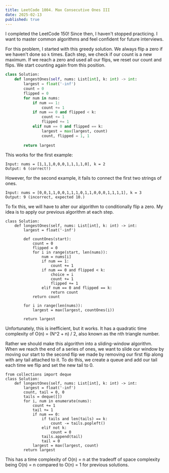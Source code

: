 ---
title: LeetCode 1004. Max Consecutive Ones III
date: 2025-02-13
published: true
---

I completed the LeetCode 150! Since then, I haven't stopped practicing.
I want to master common algorithms and feel confident for future interviews.

For this problem, I started with this greedy solution. We always flip a zero if 
we haven't done so `k` times. Each step, we check if our count is a new maximum.
If we reach a zero and used all our flips, we reset our count and flips.
We start counting again from this position.

```python
class Solution:
    def longestOnes(self, nums: List[int], k: int) -> int:
        largest = float('-inf')
        count = 0
        flipped = 0
        for num in nums:
            if num == 1:
                count += 1
            if num == 0 and flipped < k:
                count += 1
                flipped += 1
            elif num == 0 and flipped == k:
                largest = max(largest, count)
                count, flipped = 1, 1
        
        return largest
```
This works for the first example:
```
Input: nums = [1,1,1,0,0,0,1,1,1,1,0], k = 2
Output: 6 (correct!)
```
However, for the second example, it  fails to connect the first
two strings of ones.
```
Input: nums = [0,0,1,1,0,0,1,1,1,0,1,1,0,0,0,1,1,1,1], k = 3
Output: 9 (incorrect, expected 10.)
```
To fix this, we will have to alter our algorithm to 
conditionally flip a zero. My idea is to apply our previous algorithm at each step.
```
class Solution:
    def longestOnes(self, nums: List[int], k: int) -> int:
        largest = float('-inf')

        def countOnes(start):
            count = 0
            flipped = 0
            for i in range(start, len(nums)):
                num = nums[i]
                if num == 1:
                    count += 1
                if num == 0 and flipped < k:
                    choice = i 
                    count += 1
                    flipped += 1
                elif num == 0 and flipped == k:
                    return count
            return count
        
        for i in range(len(nums)):
            largest = max(largest, countOnes(i))
        
        return largest
```
Unfortunately, this is inefficient, but it works. It has a quadratic time complexity of
O(n) = (N^2 + n) / 2, also known as the nth triangle number.

Rather we should make this algorithm into a sliding-window algorithm.
When we reach the end of a series of ones, we want to slide our window by moving our start to the
second flip we made by removing our first flip along with any tail attached to it.
To do this, we create a queue and add our tail each time we flip and set the new tail to 0.

```
from collections import deque
class Solution:
    def longestOnes(self, nums: List[int], k: int) -> int:
        largest = float('-inf')
        count, tail = 0, 0
        tails = deque([])
        for i, num in enumerate(nums):
            count += 1
            tail += 1
            if num == 0:
                if tails and len(tails) == k:
                    count -= tails.popleft()
                elif not k:
                    count = 0
                tails.append(tail)
                tail = 0
            largest = max(largest, count)
        return largest
```
This has a time complexity of O(n) = n at the tradeoff of space complexity being
O(n) = n compared to O(n) = 1 for previous solutions.


